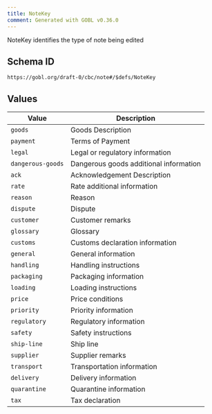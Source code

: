 ```yaml
---
title: NoteKey
comment: Generated with GOBL v0.36.0
---
```


NoteKey identifies the type of note being edited

## Schema ID

`https://gobl.org/draft-0/cbc/note#/$defs/NoteKey`

## Values

| Value             | Description                            |
|-------------------|----------------------------------------|
| `goods`           | Goods Description                      |
| `payment`         | Terms of Payment                       |
| `legal`           | Legal or regulatory information        |
| `dangerous-goods` | Dangerous goods additional information |
| `ack`             | Acknowledgement Description            |
| `rate`            | Rate additional information            |
| `reason`          | Reason                                 |
| `dispute`         | Dispute                                |
| `customer`        | Customer remarks                       |
| `glossary`        | Glossary                               |
| `customs`         | Customs declaration information        |
| `general`         | General information                    |
| `handling`        | Handling instructions                  |
| `packaging`       | Packaging information                  |
| `loading`         | Loading instructions                   |
| `price`           | Price conditions                       |
| `priority`        | Priority information                   |
| `regulatory`      | Regulatory information                 |
| `safety`          | Safety instructions                    |
| `ship-line`       | Ship line                              |
| `supplier`        | Supplier remarks                       |
| `transport`       | Transportation information             |
| `delivery`        | Delivery information                   |
| `quarantine`      | Quarantine information                 |
| `tax`             | Tax declaration                        |

